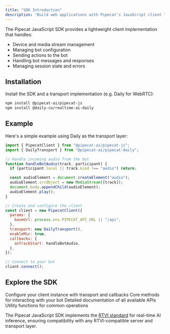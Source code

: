 ```yaml
---
title: "SDK Introduction"
description: "Build web applications with Pipecat’s JavaScript client library"
---
```


The Pipecat JavaScript SDK provides a lightweight client implementation that handles:

- Device and media stream management
- Managing bot configuration
- Sending actions to the bot
- Handling bot messages and responses
- Managing session state and errors

## Installation

Install the SDK and a transport implementation (e.g. Daily for WebRTC):

```bash
npm install @pipecat-ai/pipecat-js
npm install @daily-co/realtime-ai-daily
```

## Example

Here's a simple example using Daily as the transport layer:

```javascript
import { PipecatClient } from "@pipecat-ai/pipecat-js";
import { DailyTransport } from "@pipecat-ai/pipecat-daily";

// Handle incoming audio from the bot
function handleBotAudio(track, participant) {
  if (participant.local || track.kind !== "audio") return;

  const audioElement = document.createElement("audio");
  audioElement.srcObject = new MediaStream([track]);
  document.body.appendChild(audioElement);
  audioElement.play();
}

// Create and configure the client
const client = new PipecatClient({
  params: {
    baseUrl: process.env.PIPECAT_API_URL || "/api",
  },
  transport: new DailyTransport(),
  enableMic: true,
  callbacks: {
    onTrackStart: handleBotAudio,
  },
});

// Connect to your bot
client.connect();
```

## Explore the SDK

<CardGroup cols={2}>
  <Card
    title="Client Constructor"
    icon="cube"
    href="/client/reference/js/client-constructor"
  >
    Configure your client instance with transport and callbacks
  </Card>
  <Card
    title="Client Methods"
    icon="code"
    href="/client/reference/js/client-methods"
  >
    Core methods for interacting with your bot
  </Card>
  <Card
    title="API Reference"
    icon="book"
    href="/client/reference/js/api-reference"
  >
    Detailed documentation of all available APIs
  </Card>
  <Card
    title="Helpers"
    icon="wand-magic-sparkles"
    href="/client/reference/js/helpers"
  >
    Utility functions for common operations
  </Card>
</CardGroup>

The Pipecat JavaScript SDK implements the [RTVI standard](/client/introduction#about-rtvi) for real-time AI inference, ensuring compatibility with any RTVI-compatible server and transport layer.
